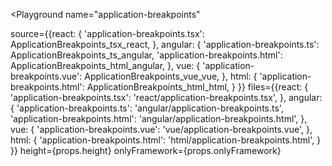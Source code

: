 

<Playground
  name="application-breakpoints"
  
  source={{react: {
             'application-breakpoints.tsx': ApplicationBreakpoints_tsx_react,
           },
           angular: {
             'application-breakpoints.ts': ApplicationBreakpoints_ts_angular,
             'application-breakpoints.html': ApplicationBreakpoints_html_angular,
           },
           vue: {
             'application-breakpoints.vue': ApplicationBreakpoints_vue_vue,
           },
           html: {
             'application-breakpoints.html': ApplicationBreakpoints_html_html,
           }
}}
  files={{react: {
            'application-breakpoints.tsx': 'react/application-breakpoints.tsx',
          },
          angular: {
            'application-breakpoints.ts': 'angular/application-breakpoints.ts',
            'application-breakpoints.html': 'angular/application-breakpoints.html',
          },
          vue: {
            'application-breakpoints.vue': 'vue/application-breakpoints.vue',
          },
          html: {
            'application-breakpoints.html': 'html/application-breakpoints.html',
          }
}}
  height={props.height}
  onlyFramework={props.onlyFramework}
></Playground>
